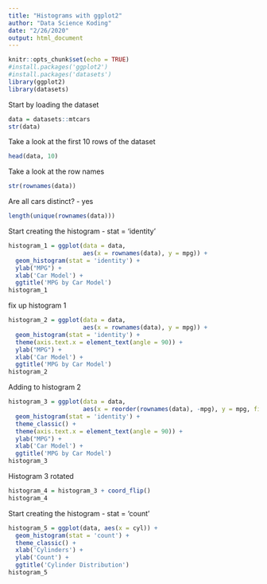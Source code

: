 ```yaml
---
title: "Histograms with ggplot2"
author: "Data Science Koding"
date: "2/26/2020"
output: html_document
---
```


```r
knitr::opts_chunk$set(echo = TRUE)
#install.packages('ggplot2')
#install.packages('datasets')
library(ggplot2)
library(datasets)
```


Start by loading the dataset
```r
data = datasets::mtcars
str(data)
```

Take a look at the first 10 rows of the dataset
```r
head(data, 10)
```


Take a look at the row names
```r
str(rownames(data))
```


Are all cars distinct? - yes
```r
length(unique(rownames(data)))
```


Start creating the histogram - stat = 'identity'
```r
histogram_1 = ggplot(data = data,
                     aes(x = rownames(data), y = mpg)) +
  geom_histogram(stat = 'identity') +
  ylab("MPG") +
  xlab('Car Model') +
  ggtitle('MPG by Car Model')
histogram_1
```


fix up histogram 1
```r
histogram_2 = ggplot(data = data,
                     aes(x = rownames(data), y = mpg)) +
  geom_histogram(stat = 'identity') +
  theme(axis.text.x = element_text(angle = 90)) +
  ylab("MPG") +
  xlab('Car Model') +
  ggtitle('MPG by Car Model')
histogram_2
```


Adding to histogram 2
```r
histogram_3 = ggplot(data = data,
                     aes(x = reorder(rownames(data), -mpg), y = mpg, fill = mpg))+
  geom_histogram(stat = 'identity') +
  theme_classic() +
  theme(axis.text.x = element_text(angle = 90)) +
  ylab("MPG") +
  xlab('Car Model') +
  ggtitle('MPG by Car Model')
histogram_3
```


Histogram 3 rotated
```r
histogram_4 = histogram_3 + coord_flip()
histogram_4
```


Start creating the histogram - stat = 'count'
```r
histogram_5 = ggplot(data, aes(x = cyl)) +
  geom_histogram(stat = 'count') +
  theme_classic() +
  xlab('Cylinders') +
  ylab('Count') +
  ggtitle('Cylinder Distribution')
histogram_5
```

